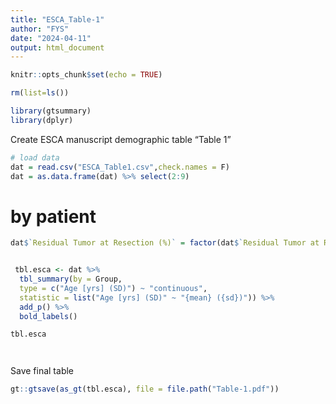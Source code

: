 ---
title: "ESCA_Table-1"
author: "FYS"
date: "2024-04-11"
output: html_document
---

```{r setup, include=FALSE}
knitr::opts_chunk$set(echo = TRUE)

rm(list=ls())

library(gtsummary)
library(dplyr)

```
Create ESCA manuscript demographic table "Table 1" 

```{r}

# load data
dat = read.csv("ESCA_Table1.csv",check.names = F)
dat = as.data.frame(dat) %>% select(2:9)

```


# by patient 
```{r}

dat$`Residual Tumor at Resection (%)` = factor(dat$`Residual Tumor at Resection (%)`, levels = c("0%", "<10%", ">10%"))


 tbl.esca <- dat %>% 
  tbl_summary(by = Group,
  type = c("Age [yrs] (SD)") ~ "continuous",
  statistic = list("Age [yrs] (SD)" ~ "{mean} ({sd})")) %>%
  add_p() %>%
  bold_labels()

tbl.esca




```

Save final table

```{r}

gt::gtsave(as_gt(tbl.esca), file = file.path("Table-1.pdf"))


```


